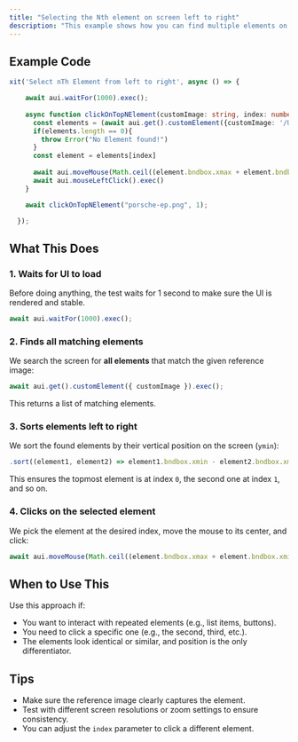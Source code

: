 ```yaml
---
title: "Selecting the Nth element on screen left to right"
description: "This example shows how you can find multiple elements on the screen using a reference image and click on a specific one based on its position from the left to the right. "
---
```


## Example Code

<CodeGroup>

```typescript TypeScript
xit('Select nTh Element from left to right', async () => {

    await aui.waitFor(1000).exec();
    
    async function clickOnTopNElement(customImage: string, index: number = 0){
      const elements = (await aui.get().customElement({customImage: '/Users/ron.vancann/Desktop/Screenshot 2025-05-14 at 11.41.45.png'}).exec()).sort((element1, element2) => element1.bndbox.xmin - element2.bndbox.xmin)
      if(elements.length == 0){
        throw Error("No Element found!")
      }
      const element = elements[index]
    
      await aui.moveMouse(Math.ceil((element.bndbox.xmax + element.bndbox.xmin) /2), Math.ceil((element.bndbox.ymax + element.bndbox.ymin) /2)).exec();
      await aui.mouseLeftClick().exec()
    }

    await clickOnTopNElement("porsche-ep.png", 1);

  });
```

</CodeGroup>

## What This Does

### 1. Waits for UI to load

Before doing anything, the test waits for 1 second to make sure the UI is rendered and stable.

```typescript
await aui.waitFor(1000).exec(); 
```

### 2. Finds all matching elements

We search the screen for **all elements** that match the given reference image:

```typescript
await aui.get().customElement({ customImage }).exec();
```

This returns a list of matching elements.

### 3. Sorts elements left to right

We sort the found elements by their vertical position on the screen (`ymin`):

```typescript
.sort((element1, element2) => element1.bndbox.xmin - element2.bndbox.xmin)
```

This ensures the topmost element is at index `0`, the second one at index `1`, and so on.

### 4. Clicks on the selected element

We pick the element at the desired index, move the mouse to its center, and click:

```typescript
await aui.moveMouse(Math.ceil((element.bndbox.xmax + element.bndbox.xmin) /2), Math.ceil((element.bndbox.ymax + element.bndbox.ymin) /2)).exec();
```

## When to Use This

Use this approach if:

- You want to interact with repeated elements (e.g., list items, buttons).
- You need to click a specific one (e.g., the second, third, etc.).
- The elements look identical or similar, and position is the only differentiator.

## Tips

- Make sure the reference image clearly captures the element.
- Test with different screen resolutions or zoom settings to ensure consistency.
- You can adjust the `index` parameter to click a different element.